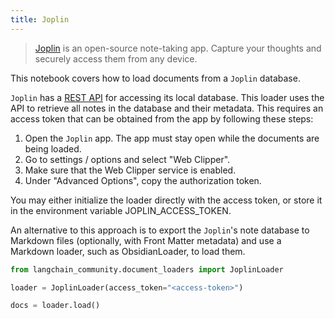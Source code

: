 ```yaml
---
title: Joplin
---
```


>[Joplin](https://joplinapp.org/) is an open-source note-taking app. Capture your thoughts and securely access them from any device.

This notebook covers how to load documents from a `Joplin` database.

`Joplin` has a [REST API](https://joplinapp.org/api/references/rest_api/) for accessing its local database. This loader uses the API to retrieve all notes in the database and their metadata. This requires an access token that can be obtained from the app by following these steps:

1. Open the `Joplin` app. The app must stay open while the documents are being loaded.
2. Go to settings / options and select "Web Clipper".
3. Make sure that the Web Clipper service is enabled.
4. Under "Advanced Options", copy the authorization token.

You may either initialize the loader directly with the access token, or store it in the environment variable JOPLIN_ACCESS_TOKEN.

An alternative to this approach is to export the `Joplin`'s note database to Markdown files (optionally, with Front Matter metadata) and use a Markdown loader, such as ObsidianLoader, to load them.

```python
from langchain_community.document_loaders import JoplinLoader
```

```python
loader = JoplinLoader(access_token="<access-token>")
```

```python
docs = loader.load()
```

```python

```
